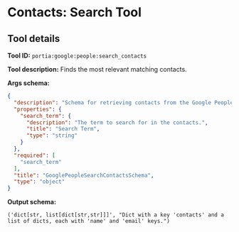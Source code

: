 <!-- WARNING: This file is auto-generated by generate_tool_docs.py. Do not edit manually. -->

# Contacts: Search Tool

<Intro />

## Tool details
**Tool ID:** `portia:google:people:search_contacts`

**Tool description:** Finds the most relevant matching contacts.

**Args schema:**
```json
{
  "description": "Schema for retrieving contacts from the Google People API.",
  "properties": {
    "search_term": {
      "description": "The term to search for in the contacts.",
      "title": "Search Term",
      "type": "string"
    }
  },
  "required": [
    "search_term"
  ],
  "title": "GooglePeopleSearchContactsSchema",
  "type": "object"
}
```

**Output schema:**
```
('dict[str, list[dict[str,str]]]', "Dict with a key 'contacts' and a list of dicts, each with 'name' and 'email' keys.")
```
